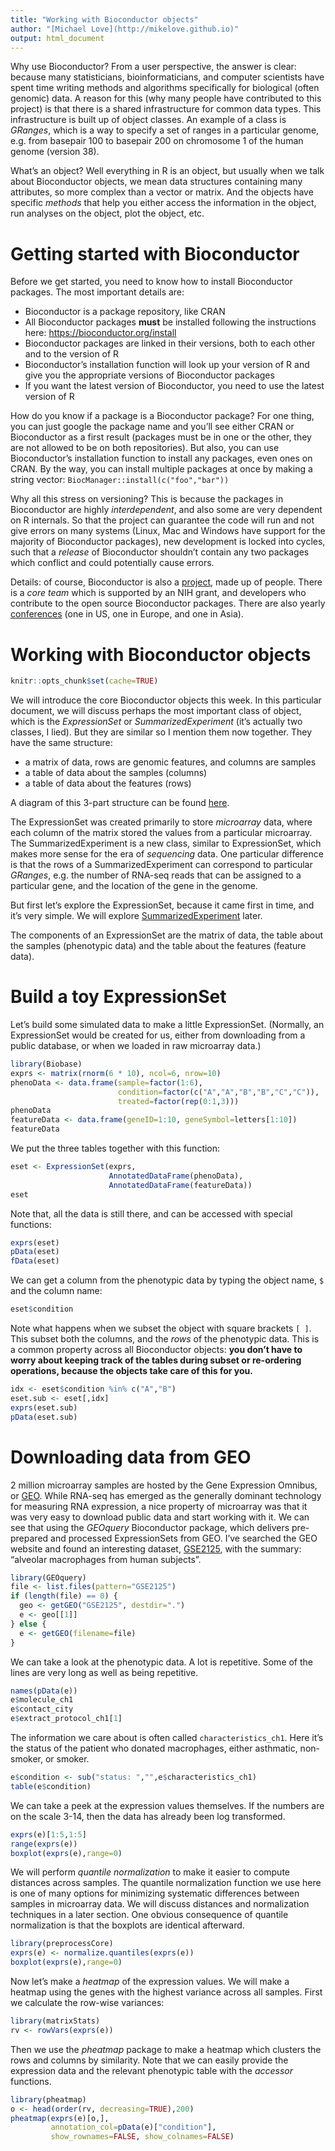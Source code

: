 ```yaml
---
title: "Working with Bioconductor objects"
author: "[Michael Love](http://mikelove.github.io)"
output: html_document
---
```


Why use Bioconductor? From a user perspective, the answer is clear:
because many statisticians, bioinformaticians, and computer scientists
have spent time writing methods and algorithms specifically for
biological (often genomic) data. A reason for this (why many people
have contributed to this project) is that there is a shared
infrastructure for common data types. This infrastructure is built up
of object classes. An example of a class is *GRanges*, which is a way
to specify a set of ranges in a particular genome, e.g. from basepair
100 to basepair 200 on chromosome 1 of the human genome (version 38).

What's an object? Well everything in R is an object, but usually when
we talk about Bioconductor objects, we mean data structures containing
many attributes, so more complex than a vector or matrix. And the
objects have specific *methods* that help you either access the
information in the object, run analyses on the object, plot the
object, etc.

# Getting started with Bioconductor

Before we get started, you need to know how to install Bioconductor
packages. The most important details are:

* Bioconductor is a package repository, like CRAN
* All Bioconductor packages **must** be installed following the
  instructions here: <https://bioconductor.org/install>
* Bioconductor packages are linked in their versions, both to each
  other and to the version of R
* Bioconductor's installation function will look up your version of R
  and give you the appropriate versions of Bioconductor packages
* If you want the latest version of Bioconductor, you need to use the
  latest version of R

How do you know if a package is a Bioconductor package? For one thing,
you can just google the package name and you'll see either CRAN or
Bioconductor as a first result (packages must be in one or the other,
they are not allowed to be on both repositories). But also, you can
use Bioconductor's installation function to install any packages, even
ones on CRAN. By the way, you can install multiple packages at once by
making a string vector: `BiocManager::install(c("foo","bar"))`

Why all this stress on versioning? This is because the packages in
Bioconductor are highly *interdependent*, and also some are very dependent on
R internals. So that the project can guarantee the code will run and
not give errors on many systems (Linux, Mac and Windows have support
for the majority of Bioconductor packages), new development is locked
into cycles, such that a *release* of Bioconductor shouldn't contain
any two packages which conflict and could potentially cause errors.
  
Details: of course, Bioconductor is also a
[project](https://www.ncbi.nlm.nih.gov/pmc/articles/PMC4509590), made
up of people. There is a *core team* which is supported by an NIH
grant, and developers who contribute to the open source Bioconductor
packages. There are also yearly 
[conferences](https://www.bioconductor.org/help/events/)
(one in US, one in Europe, and one in Asia).

# Working with Bioconductor objects

```r
knitr::opts_chunk$set(cache=TRUE)
```

We will introduce the core Bioconductor objects this
week. In this particular document, we will discuss perhaps the most
important class of object, which is the *ExpressionSet* or
*SummarizedExperiment* (it's actually two classes, I lied). But they
are similar so I mention them now together. They have the same
structure:

* a matrix of data, rows are genomic features, and columns are samples
* a table of data about the samples (columns)
* a table of data about the features (rows)

A diagram of this 3-part structure can be found 
[here](https://www.ncbi.nlm.nih.gov/pmc/articles/PMC4509590/figure/F2/).

The ExpressionSet was created primarily to store *microarray* data,
where each column of the matrix stored the values from a particular
microarray. The SummarizedExperiment is a new class, similar to
ExpressionSet, which makes more sense for the era of *sequencing*
data. One particular difference is that the rows of a
SummarizedExperiment can correspond to particular *GRanges*, e.g. the
number of RNA-seq reads that can be assigned to a particular gene, and
the location of the gene in the genome.

But first let's explore the ExpressionSet, because it came first in
time, and it's very simple. 
We will explore [SummarizedExperiment](SE.html) later.

The components of an ExpressionSet are the matrix of data, the table
about the samples (phenotypic data) and the table about the features
(feature data).

# Build a toy ExpressionSet

Let's build some simulated data to make a little ExpressionSet.
(Normally, an ExpressionSet would be created for us, either from
downloading from a public database, or when we loaded in raw
microarray data.)

```r
library(Biobase)
exprs <- matrix(rnorm(6 * 10), ncol=6, nrow=10)
phenoData <- data.frame(sample=factor(1:6),
                        condition=factor(c("A","A","B","B","C","C")),
                        treated=factor(rep(0:1,3)))
phenoData
featureData <- data.frame(geneID=1:10, geneSymbol=letters[1:10])
featureData
```

We put the three tables together with this function:

```r
eset <- ExpressionSet(exprs,
                      AnnotatedDataFrame(phenoData),
                      AnnotatedDataFrame(featureData))
eset
```

Note that, all the data is still there, and can be accessed with
special functions:

```r
exprs(eset)
pData(eset)
fData(eset)
```

We can get a column from the phenotypic data by typing the object
name, `$` and the column name:

```r
eset$condition
```

Note what happens when we subset the object with square brackets
`[ ]`. This subset both the columns, and the *rows* of the phenotypic
data. This is a common property across all Bioconductor objects: **you
don't have to worry about keeping track of the tables during subset or
re-ordering operations, because the objects take care of this for
you.**

```r
idx <- eset$condition %in% c("A","B")
eset.sub <- eset[,idx]
exprs(eset.sub)
pData(eset.sub)
```

# Downloading data from GEO

2 million microarray samples are hosted by the 
Gene Expression Omnibus, or [GEO](https://www.ncbi.nlm.nih.gov/geo/).
While RNA-seq has emerged as the generally dominant technology for
measuring RNA expression, a nice property of microarray was that it
was very easy to download public data and start working with it. We
can see that using the *GEOquery* Bioconductor package, which delivers
pre-prepared and processed ExpressionSets from GEO. I've searched the
GEO website and found an interesting dataset, 
[GSE2125](https://www.ncbi.nlm.nih.gov/geo/query/acc.cgi?acc=GSE2125),
with the summary: "alveolar macrophages from human subjects".

```r
library(GEOquery)
file <- list.files(pattern="GSE2125")
if (length(file) == 0) {
  geo <- getGEO("GSE2125", destdir=".")
  e <- geo[[1]]
} else {
  e <- getGEO(filename=file)
}
```

We can take a look at the phenotypic data. A lot is repetitive. Some
of the lines are very long as well as being repetitive.

```r
names(pData(e))
e$molecule_ch1
e$contact_city
e$extract_protocol_ch1[1]
```

The information we care about is often called
`characteristics_ch1`. Here it's the status of the patient who donated
macrophages, either asthmatic, non-smoker, or smoker.

```r
e$condition <- sub("status: ","",e$characteristics_ch1)
table(e$condition)
```

We can take a peek at the expression values themselves. If the numbers
are on the scale 3-14, then the data has already been log transformed.

```r
exprs(e)[1:5,1:5]
range(exprs(e))
boxplot(exprs(e),range=0)
```

We will perform *quantile normalization* to make it easier to compute
distances across samples. The quantile normalization function we use
here is one of many options for minimizing systematic differences
between samples in microarray data.  We will discuss distances and
normalization techniques in a later section. One obvious consequence
of quantile normalization is that the boxplots are identical
afterward. 

```r
library(preprocessCore)
exprs(e) <- normalize.quantiles(exprs(e))
boxplot(exprs(e),range=0)
```

Now let's make a *heatmap* of the expression values. We will make a
heatmap using the genes with the highest variance across all
samples. First we calculate the row-wise variances:

```r
library(matrixStats)
rv <- rowVars(exprs(e))
```

Then we use the *pheatmap* package to make a heatmap which clusters
the rows and columns by similarity. Note that we can easily provide
the expression data and the relevant phenotypic table with the
*accessor* functions.

```r
library(pheatmap)
o <- head(order(rv, decreasing=TRUE),200)
pheatmap(exprs(e)[o,],
         annotation_col=pData(e)["condition"],
         show_rownames=FALSE, show_colnames=FALSE)
```

